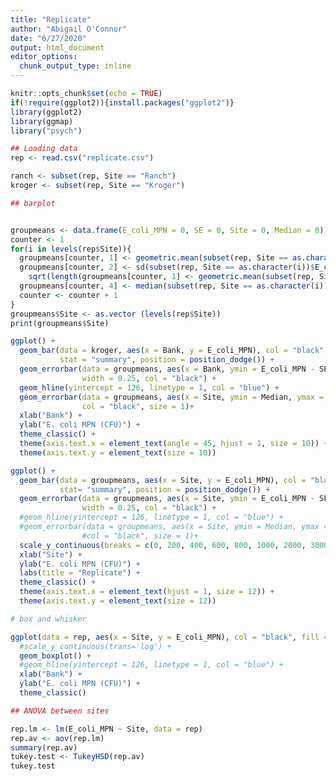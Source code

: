 ---
title: "Replicate"
author: "Abigail O'Connor"
date: "6/27/2020"
output: html_document
editor_options: 
  chunk_output_type: inline
---

```{r setup, include=FALSE}
knitr::opts_chunk$set(echo = TRUE)
if(!require(ggplot2)){install.packages("ggplot2")}
library(ggplot2)
library(ggmap)
library("psych")
```

```{r loading data}
## Loading data
rep <- read.csv("replicate.csv")

ranch <- subset(rep, Site == "Ranch")
kroger <- subset(rep, Site == "Kroger")
```

```{r graphs}
## barplot


groupmeans <- data.frame(E_coli_MPN = 0, SE = 0, Site = 0, Median = 0)
counter <- 1
for(i in levels(rep$Site)){
  groupmeans[counter, 1] <- geometric.mean(subset(rep, Site == as.character(i))$E_coli_MPN)
  groupmeans[counter, 2] <- sd(subset(rep, Site == as.character(i))$E_coli_MPN)/
    sqrt(length(groupmeans[counter, 1] <- geometric.mean(subset(rep, Site == as.character(i))$E_coli_MPN)))
  groupmeans[counter, 4] <- median(subset(rep, Site == as.character(i))$E_coli_MPN)
  counter <- counter + 1 
}
groupmeans$Site <- as.vector (levels(rep$Site))
print(groupmeans$Site)

ggplot() +
  geom_bar(data = kroger, aes(x = Bank, y = E_coli_MPN), col = "black", fill = "grey", 
           stat = "summary", position = position_dodge()) + 
  geom_errorbar(data = groupmeans, aes(x = Bank, ymin = E_coli_MPN - SE, ymax = E_coli_MPN + SE),
                width = 0.25, col = "black") +
  geom_hline(yintercept = 126, linetype = 1, col = "blue") +
  geom_errorbar(data = groupmeans, aes(x = Site, ymin = Median, ymax = Median), 
                col = "black", size = 1)+
  xlab("Bank") +
  ylab("E. coli MPN (CFU)") +
  theme_classic() +
  theme(axis.text.x = element_text(angle = 45, hjust = 1, size = 10)) +
  theme(axis.text.y = element_text(size = 10))

ggplot() +
  geom_bar(data = groupmeans, aes(x = Site, y = E_coli_MPN), col = "black", fill = "grey", 
           stat= "summary", position = position_dodge()) + 
  geom_errorbar(data = groupmeans, aes(x = Site, ymin = E_coli_MPN - SE, ymax = E_coli_MPN + SE),
                width = 0.25, col = "black") +
  #geom_hline(yintercept = 126, linetype = 1, col = "blue") +
  #geom_errorbar(data = groupmeans, aes(x = Site, ymin = Median, ymax = Median), 
                #col = "black", size = 1)+
  scale_y_continuous(breaks = c(0, 200, 400, 600, 800, 1000, 2000, 3000)) +
  xlab("Site") +
  ylab("E. coli MPN (CFU)") +
  labs(title = "Replicate") +
  theme_classic() +
  theme(axis.text.x = element_text(hjust = 1, size = 12)) +
  theme(axis.text.y = element_text(size = 12))

# box and whisker

ggplot(data = rep, aes(x = Site, y = E_coli_MPN), col = "black", fill = "grey") +
  #scale_y_continuous(trans='log') +
  geom_boxplot() +
  #geom_hline(yintercept = 126, linetype = 1, col = "blue") +
  xlab("Bank") +
  ylab("E. coli MPN (CFU)") +
  theme_classic()
```

```{r anova}
## ANOVA between sites

rep.lm <- lm(E_coli_MPN ~ Site, data = rep)
rep.av <- aov(rep.lm)
summary(rep.av)
tukey.test <- TukeyHSD(rep.av)
tukey.test

```